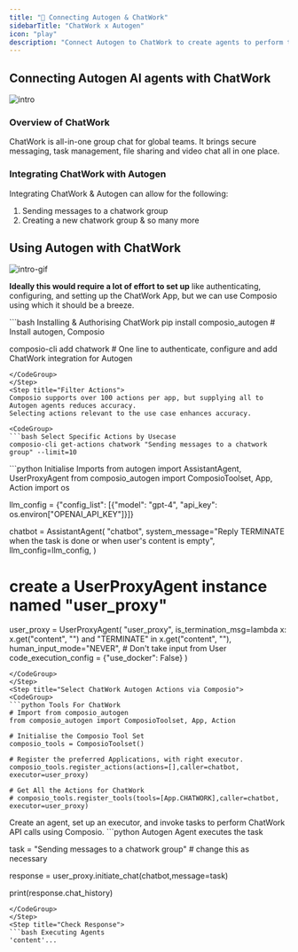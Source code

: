 ```yaml
---
title: "🚀 Connecting Autogen & ChatWork"
sidebarTitle: "ChatWork x Autogen"
icon: "play"
description: "Connect Autogen to ChatWork to create agents to perform tasks using natural language"
---
```


## Connecting Autogen AI agents with ChatWork
![intro](/media/intro.jpg)

### Overview of ChatWork

ChatWork is all-in-one group chat for global teams. It brings secure messaging, task management, file sharing and video chat all in one place.

### Integrating ChatWork with Autogen

Integrating ChatWork & Autogen can allow for the following:

1. Sending messages to a chatwork group
2. Creating a new chatwork group
& so many more

## Using Autogen with ChatWork
![intro-gif](/media/intro.gif)
<Steps>
<Step title="Setting Up the Environment">

**Ideally this would require a lot of effort to set up** like authenticating, configuring, and setting up the ChatWork App, but we can use Composio using which it should be a breeze.

<CodeGroup>
```bash Installing & Authorising ChatWork
pip install composio_autogen # Install autogen, Composio 

composio-cli add chatwork # One line to authenticate, configure and add ChatWork integration for Autogen
```
</CodeGroup>
</Step>
<Step title="Filter Actions">
Composio supports over 100 actions per app, but supplying all to Autogen agents reduces accuracy.
Selecting actions relevant to the use case enhances accuracy.

<CodeGroup>
```bash Select Specific Actions by Usecase
composio-cli get-actions chatwork "Sending messages to a chatwork group" --limit=10
```
</CodeGroup>

</Step>
<Step title="Import Base Packages">

<CodeGroup>
```python Initialise Imports
from autogen import AssistantAgent, UserProxyAgent
from composio_autogen import ComposioToolset, App, Action
import os

llm_config = {"config_list": [{"model": "gpt-4", "api_key": os.environ["OPENAI_API_KEY"]}]}

chatbot = AssistantAgent(
    "chatbot",
    system_message="Reply TERMINATE when the task is done or when user's content is empty",
    llm_config=llm_config,
)

# create a UserProxyAgent instance named "user_proxy"
user_proxy = UserProxyAgent(
    "user_proxy",
    is_termination_msg=lambda x: x.get("content", "") and "TERMINATE" in x.get("content", ""),
    human_input_mode="NEVER", # Don't take input from User
    code_execution_config = {"use_docker": False}
)
```
</CodeGroup>
</Step>
<Step title="Select ChatWork Autogen Actions via Composio">
<CodeGroup>
```python Tools For ChatWork
# Import from composio_autogen
from composio_autogen import ComposioToolset, App, Action

# Initialise the Composio Tool Set
composio_tools = ComposioToolset()

# Register the preferred Applications, with right executor. 
composio_tools.register_actions(actions=[],caller=chatbot, executor=user_proxy)

# Get All the Actions for ChatWork
# composio_tools.register_tools(tools=[App.CHATWORK],caller=chatbot, executor=user_proxy) 
```
</CodeGroup>
</Step>
<Step title="Execute the Agent">
Create an agent, set up an executor, and invoke tasks to perform ChatWork API calls using Composio. 
<CodeGroup>
```python Autogen Agent executes the task

task = "Sending messages to a chatwork group" # change this as necessary

response = user_proxy.initiate_chat(chatbot,message=task)

print(response.chat_history)
```
</CodeGroup>
</Step>
<Step title="Check Response">
```bash Executing Agents
'content'...
```
</Step>
</Steps>
